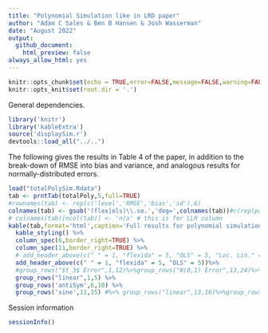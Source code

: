 ```yaml
---
title: "Polynomial Simulation like in LRD paper"
author: "Adam C Sales & Ben B Hansen & Josh Wasserman"
date: "August 2022"
output:
  github_document:
    html_preview: false
always_allow_html: yes
---
```


```r
knitr::opts_chunk$set(echo = TRUE,error=FALSE,message=FALSE,warning=FALSE)
knitr::opts_knit$set(root.dir = '.')
```

General dependencies.
```r
library('knitr')
library('kableExtra')
source('displaySim.r')
devtools::load_all("../..")
```

The following gives the results in Table 4 of the paper, in addition
to the break-down of RMSE into bias and variance, and analogous
results for normally-distributed errors.

```r
load("totalPolySim.Rdata")
tab <- prntTab(totalPoly,5,full=TRUE)
#rownames(tab) <- rep(c('level','RMSE','bias','sd'),6)
colnames(tab) <- gsub('(flex|ols)\\.se.','deg=',colnames(tab))#c(rep(paste0('deg=',1:4),2),'')
# colnames(tab)[ncol(tab)] <- 'n/a' # this is for LLR column
kable(tab,format='html',caption='Full results for polynomial simulation',digits=2) %>%
  kable_styling() %>%
  column_spec(6,border_right=TRUE) %>%
  column_spec(11,border_right=TRUE) %>%
  # add_header_above(c(" " = 1, "flexida" = 5, "OLS" = 5, "Loc. Lin." = 1))%>%
  add_header_above(c(" " = 1, "flexida" = 5, "OLS" = 5))%>%
  #group_rows("$t_3$ Error",1,12)%>%group_rows("N(0,1) Error",13,24)%>%
  group_rows("linear",1,5) %>%
  group_rows('antiSym',6,10) %>%
  group_rows('sine',11,15) #%>% group_rows("linear",13,16)%>%group_rows('antiSym',17,20)%>%group_rows('oneSide',21,24)
```


Session information
```r
sessionInfo()
```
